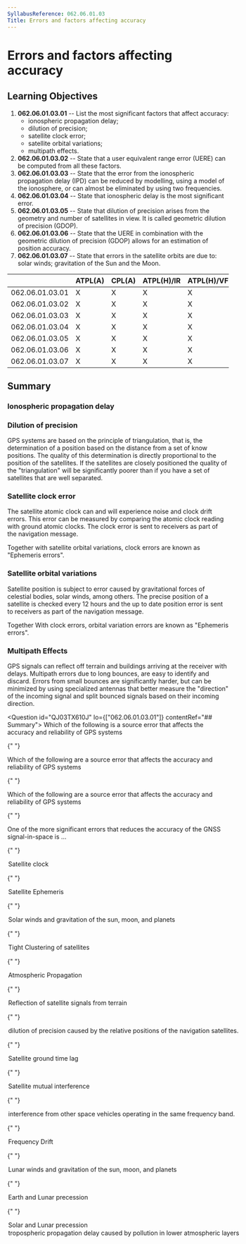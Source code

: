 ```yaml
---
SyllabusReference: 062.06.01.03
Title: Errors and factors affecting accuracy
---
```


# Errors and factors affecting accuracy

## Learning Objectives

1.  **062.06.01.03.01** -- List the most significant factors that affect
    accuracy:
    - ionospheric propagation delay;
    - dilution of precision;
    - satellite clock error;
    - satellite orbital variations;
    - multipath effects.
2.  **062.06.01.03.02** -- State that a user equivalent range error (UERE) can be
    computed from all these factors.
3.  **062.06.01.03.03** -- State that the error from the ionospheric propagation
    delay (IPD) can be reduced by modelling, using a model of the ionosphere, or
    can almost be eliminated by using two frequencies.
4.  **062.06.01.03.04** -- State that ionospheric delay is the most significant
    error.
5.  **062.06.01.03.05** -- State that dilution of precision arises from the
    geometry and number of satellites in view. It is called geometric dilution of
    precision (GDOP).
6.  **062.06.01.03.06** -- State that the UERE in combination with the geometric
    dilution of precision (GDOP) allows for an estimation of position accuracy.
7.  **062.06.01.03.07** -- State that errors in the satellite orbits are due to:
    solar winds; gravitation of the Sun and the Moon.

|                 | ATPL(A) | CPL(A) | ATPL(H)/IR | ATPL(H)/VFR | CPL(H) | IR  | CBIR(A) |
| --------------- | ------- | ------ | ---------- | ----------- | ------ | --- | ------- |
| 062.06.01.03.01 | X       | X      | X          | X           | X      | X   | X       |
| 062.06.01.03.02 | X       | X      | X          | X           | X      | X   |         |
| 062.06.01.03.03 | X       | X      | X          | X           | X      | X   |         |
| 062.06.01.03.04 | X       | X      | X          | X           | X      | X   |         |
| 062.06.01.03.05 | X       | X      | X          | X           | X      | X   |         |
| 062.06.01.03.06 | X       | X      | X          | X           | X      | X   |         |
| 062.06.01.03.07 | X       | X      | X          | X           | X      | X   |         |

## Summary

### Ionospheric propagation delay

### Dilution of precision

GPS systems are based on the principle of triangulation, that is, the
determination of a position based on the distance from a set of know positions.
The quality of this determination is directly proportional to the position of
the satellites. If the satellites are closely positioned the quality of the
"triangulation" will be significantly poorer than if you have a set of
satellites that are well separated.

### Satellite clock error

The satellite atomic clock can and will experience noise and clock drift errors.
This error can be measured by comparing the atomic clock reading with ground
atomic clocks. The clock error is sent to receivers as part of the navigation
message.

Together with satellite orbital variations, clock errors are known as "Ephemeris
errors".

### Satellite orbital variations

Satellite position is subject to error caused by gravitational forces of
celestial bodies, solar winds, among others. The precise position of a satellite
is checked every 12 hours and the up to date position error is sent to receivers
as part of the navigation message.

Together With clock errors, orbital variation errors are known as "Ephemeris
errors".

### Multipath Effects

GPS signals can reflect off terrain and buildings arriving at the receiver with
delays. Multipath errors due to long bounces, are easy to identify and discard.
Errors from small bounces are significantly harder, but can be minimized by
using specialized antennas that better measure the "direction" of the incoming
signal and split bounced signals based on their incoming direction.

<Question id="QJ03TX610J" lo={["062.06.01.03.01"]} contentRef="## Summary">
  <Text variant="oneCorrect">
    Which of the following is a source error that affects the accuracy and
    reliability of GPS systems
  </Text>

{" "}

<Text variant="oneTwo">
  Which of the following are a source error that affects the accuracy and
  reliability of GPS systems
</Text>

{" "}

<Text variant="multipleCorrect" select={5}>
  Which of the following are a source error that affects the accuracy and
  reliability of GPS systems
</Text>

{" "}

<Text variant="oneCorrect">
  One of the more significant errors that reduces the accuracy of the GNSS
  signal-in-space is ...
</Text>

{" "}

<Option correct why="Satellite atomic clocks drift leading to errors">
  Satellite clock
</Option>

{" "}

<Option
  correct
  why="Satellite orbits change slightly due to gravitational effects and solar winds leading to errors"
>
  Satellite Ephemeris
</Option>

{" "}

<Option correct why="Describes the source of errors of Satellite Ephemeris">
  Solar winds and gravitation of the sun, moon, and planets
</Option>

{" "}

<Option correct why="A tight clustering causes dilution of precision errors">
  Tight Clustering of satellites
</Option>

{" "}

<Option correct why="Causes ionospheric propagation delay">
  Atmospheric Propagation
</Option>

{" "}

<Option correct why="Describes multipath effects">
  Reflection of satellite signals from terrain
</Option>

{" "}

<Option correct>
  dilution of precision caused by the relative positions of the navigation
  satellites.
</Option>

{" "}

<Option why="The existence of a Satellite - ground lag is the working principle of GPS, not a source of error">
  Satellite ground time lag
</Option>

{" "}

<Option why="Satellite signals do not interfere with each other." key={1}>
  Satellite mutual interference
</Option>

{" "}

<Option why="" key={1}>
  interference from other space vehicles operating in the same frequency band.
</Option>

{" "}

<Option why="There is no such thing as frequency drift. Only clock drift">
  Frequency Drift
</Option>

{" "}

<Option why="No such thing as lunar winds exist">
  Lunar winds and gravitation of the sun, moon, and planets
</Option>

{" "}

<Option why="These do not cause satellite errors directly.">
  Earth and Lunar precession
</Option>

{" "}

<Option why="These do not cause satellite errors directly.">
  Solar and Lunar precession
</Option>

  <Option why="GNSS is affected by ionospheric errors, not tropospheric.">
    tropospheric propagation delay caused by pollution in lower atmospheric
    layers
  </Option>
</Question>

